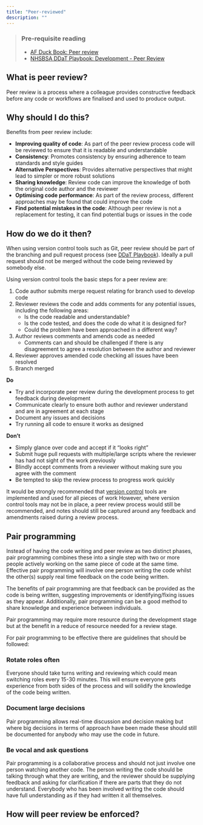 ```yaml
---
title: "Peer-reviewed"
description: ""
---
```


> ### Pre-requisite reading
> * [AF Duck Book: Peer review][duck-book]
> * [NHSBSA DDaT Playbook: Development - Peer Review][ddat-playbook]

## What is peer review?
Peer review is a process where a colleague provides constructive feedback before any code or workflows are finalised and used to produce output.

## Why should I do this?

Benefits from peer review include:

* **Improving quality of code**: As part of the peer review process code will be reviewed to ensure that it is readable and understandable
* **Consistency**: Promotes consistency by ensuring adherence to team standards and style guides
* **Alternative Perspectives**: Provides alternative perspectives that might lead to simpler or more robust solutions
* **Sharing knowledge**: Review code can improve the knowledge of both the original code author and the reviewer
* **Optimising code performance**: As part of the review process, different approaches may be found that could improve the code
* **Find potential mistakes in the code**: Although peer review is not a replacement for testing, it can find potential bugs or issues in the code

## How do we do it then?
When using version control tools such as Git, peer review should be part of the branching and pull request process (see [DDaT Playbook][ddat-playbook]). 
Ideally a pull request should not be merged without the code being reviewed by somebody else.

Using version control tools the basic steps for a peer review are:
<!-- DRAFT NOTE: do we need more details or is this repeating DDaT playbook -->

1. Code author submits merge request relating for branch used to develop code
1. Reviewer reviews the code and adds comments for any potential issues, including the following areas:
    * Is the code readable and understandable?
    * Is the code tested, and does the code do what it is designed for?
    * Could the problem have been approached in a different way?
1. Author reviews comments and amends code as needed
    * Comments can and should be challenged if there is any disagreement to agree a resolution between the author and reviewer
1. Reviewer approves amended code checking all issues have been resolved
1. Branch merged

**Do**

* Try and incorporate peer review during the development process to get feedback during development
* Communicate clearly to ensure both author and reviewer understand and are in agreement at each stage
* Document any issues and decisions
* Try running all code to ensure it works as designed

**Don't**

* Simply glance over code and accept if it "looks right"
* Submit huge pull requests with multiple/large scripts where the reviewer has had not sight of the work previously
* Blindly accept comments from a reviewer without making sure you agree with the comment
* Be tempted to skip the review process to progress work quickly

It would be strongly recommended that [version control][version-control] tools are implemented and used for all pieces of work 
<!-- DRAFT NOTE: link to playbook section on version control -->
However, where version control tools may not be in place, a peer review process would still be recommended, and notes should still be captured around any feedback and amendments raised during a review process.

## Pair programming
Instead of having the code writing and peer review as two distinct phases, pair programming combines these into a single step with two or more people actively working on the same piece of code at the same time. 
Effective pair programming will involve one person writing the code whilst the other(s) supply real time feedback on the code being written.

The benefits of pair programming are that feedback can be provided as the code is being written, suggesting improvements or identifying/fixing issues as they appear. Additionally, pair programming can be a good method to share knowledge and experience between individuals.

Pair programming may require more resource during the development stage but at the benefit in a reduce of resource needed for a review stage.

For pair programming to be effective there are guidelines that should be followed:

### Rotate roles often

Everyone should take turns writing and reviewing which could mean switching roles every 15-30 minutes. 
This will ensure everyone gets experience from both sides of the process and will solidify the knowledge of the code being written.

### Document large decisions

Pair programming allows real-time discussion and decision making but where big decisions in terms of approach have been made these should still be documented for anybody who may use the code in future.

### Be vocal and ask questions

Pair programming is a collaborative process and should not just involve one person watching another code. 
The person writing the code should be talking through what they are writing, and the reviewer should be supplying feedback and asking for clarification if there are parts that they do not understand. 
Everybody who has been involved writing the code should have full understanding as if they had written it all themselves.

## How will peer review be enforced?

[duck-book]: https://best-practice-and-impact.github.io/qa-of-code-guidance/peer_review.html
[ddat-playbook]: https://nhsbsa.github.io/nhsbsa-digital-playbook/development/coding/
[version-control]: /guidance/01-reproducible/pages/04-version-controlled.qmd
